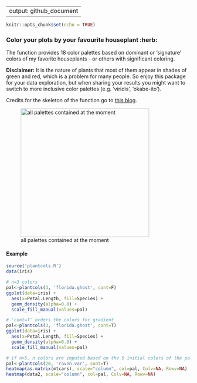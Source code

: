 
---
output: github_document
---

<!-- README.md is generated from README.Rmd. Please edit that file -->



```r
knitr::opts_chunk$set(echo = TRUE)
```


### Color your plots by your favourite houseplant :herb:
The function provides 18 color palettes based on dominant or 'signature' colors of my favorite houseplants - or others with significant coloring.

**Disclaimer:** It is the nature of plants that most of them appear in shades of green and red, which is a problem for many people. So enjoy this package for your data exploration, but when sharing your results you might want to switch to more inclusive color palettes (e.g. 'viridis', 'okabe-ito'). 

Credits for the skeleton of the function go to [this blog](https://blog.devgenius.io/create-your-own-color-palette-function-in-r-64c8f21fc786).


![all palettes contained at the moment](palette.png){width=350px}


#### Example


```r
source('plantcols.R')
data(iris)

# n=3 colors
pal<-plantcols(3, 'florida.ghost', cont=F)
ggplot(data=iris) +
  aes(x=Petal.Length, fill=Species) +
  geom_density(alpha=0.8) +
  scale_fill_manual(values=pal)

# 'cont=T' orders the colors for gradient
pal<-plantcols(3, 'florida.ghost', cont=T)
ggplot(data=iris) +
  aes(x=Petal.Length, fill=Species) +
  geom_density(alpha=0.8) +
  scale_fill_manual(values=pal)

# if n>5, n colors are imputed based on the 5 initial colors of the palette (left column in aboves image)
pal<-plantcols(20, 'raven.var', cont=T)
heatmap(as.matrix(mtcars), scale="column", col=pal, Colv=NA, Rowv=NA)
heatmap(data2, scale="column", col=pal, Colv=NA, Rowv=NA)
```
